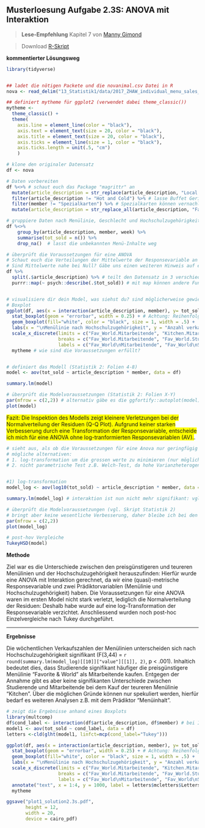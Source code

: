 ## Musterloesung Aufgabe 2.3S: ANOVA mit Interaktion
>**Lese-Empfehlung** Kapitel 7 von [Manny Gimond](https://mgimond.github.io/Stats-in-R/ANOVA.html)

>Download [R-Skript](14_Statistik2/RFiles/solution_stat2.3s.R)

**kommentierter Lösungsweg**
```r

library(tidyverse)


## ladet die nötigen Packete und die novanimal.csv Datei in R
nova <- read_delim("13_Statistik1/data/2017_ZHAW_individual_menu_sales_NOVANIMAL.csv", delim = ";")

## definiert mytheme für ggplot2 (verwendet dabei theme_classic())
mytheme <- 
  theme_classic() + 
  theme(
    axis.line = element_line(color = "black"), 
    axis.text = element_text(size = 20, color = "black"), 
    axis.title = element_text(size = 20, color = "black"), 
    axis.ticks = element_line(size = 1, color = "black"), 
    axis.ticks.length = unit(.5, "cm")
    )


```


```r
# klone den originaler Datensatz
df <- nova 

# Daten vorbereiten
df %<>% # schaut euch das Package "magrittr" an
  mutate(article_description = str_replace(article_description, "Local ", "")) %>% # ersetze Local mit einem leeren String
  filter(article_description != "Hot and Cold") %>% # lasse Buffet Gerichte weg
  filter(member != "Spezialkarten") %>% # Spezialkarten können vernachlässigt werden
  mutate(article_description = str_replace_all(article_description, "Favorite|World", "Fav_World")) #  fasse die zwei Menülinien "World & Favorite" zusammen

# gruppiere Daten nach Menülinie, Geschlecht und Hochschulzugehörigkeit
df %<>%
    group_by(article_description, member, week) %>% 
    summarise(tot_sold = n()) %>%
    drop_na()  # lasst die unbekannten Menü-Inhalte weg

# überprüft die Voraussetzungen für eine ANOVA
# Schaut euch die Verteilungen der Mittelwerte der Responsevariable an
# Sind Mittelwerte nahe bei Null? Gäbe uns einen weiteren Hinweis auf eine spezielle Binomail-Verteilung (vgl. Statistik 4, Folie 17)
df %>% 
  split(.$article_description) %>% # teilt den Datensatz in 3 verschiedene Datensätze auf
  purrr::map(~ psych::describe(.$tot_sold)) # mit map können andere Funktionen auf den Datensatz angewendet werden (alternative Funktionen sind aggregate oder apply)


# visualisiere dir dein Model, was siehst du? sind möglicherweise gewiesse Voraussetzungen verletzt?
# Boxplot
ggplot(df, aes(x = interaction(article_description, member), y= tot_sold)) + 
  stat_boxplot(geom = "errorbar", width = 0.25) + # Achtung: Reihenfolge spielt hier eine Rolle!
  geom_boxplot(fill="white", color = "black", size = 1, width = .5) +
  labs(x = "\nMenülinie nach Hochschulzugehörigkeit", y = "Anzahl verkaufte Gerichte\n") + 
  scale_x_discrete(limits = c("Fav_World.Mitarbeitende", "Kitchen.Mitarbeitende", "Fav_World.Studierende", "Kitchen.Studierende"),
                   breaks = c("Fav_World.Mitarbeitende", "Fav_World.Studierende", "Kitchen.Mitarbeitende",  "Kitchen.Studierende"),
                   labels = c("Fav_World\nMitarbeitende", "Fav_World\nStudierende", "Kitchen\nMitarbeitende",  "Kitchen\nStudierende")) +
  mytheme # wie sind die Voraussetzungen erfüllt?


# definiert das Modell (Statistik 2: Folien 4-8)
model <- aov(tot_sold ~ article_description * member, data = df)

summary.lm(model)

# überprüft die Modelvoraussetzungen (Statistik 2: Folien X-Y)
par(mfrow = c(2,2)) # alternativ gäbe es die ggfortify::autoplot(model) funktion
plot(model)


```

<span style="background-color: #FFFF00"> Fazit: Die Inspektion des Modells zeigt kleinere Verletzungen bei der Normalverteilung der Residuen (Q-Q Plot). Aufgrund keiner starken Verbesserung durch eine Transformation der Responsevariable, entscheide ich mich für eine ANOVA ohne log-tranformierten Responsevariablen (AV).</span>.

```r
# sieht aus, als ob die Voraussetzungen für eine Anova nur geringfügig verletzt sind
# mögliche alternativen: 
# 1. log-transformation um die grossen werte zu minimieren (nur möglich, wenn keine 0 enthalten sind und die Mittelwerte weit von 0 entfernt sind => bei Zähldaten ist dies leider nicht immer gegeben)
# 2. nicht parametrische Test z.B. Welch-Test, da hohe Varianzheterogenität zwischen den Residuen


#1) log-transformation
model_log <- aov(log10(tot_sold) ~ article_description * member, data = df)

summary.lm(model_log) # interaktion ist nun nicht mehr signifikant: vgl. nochmals euren Boxplot zu beginn, machen diese Koeffizienten sinn?

# überprüft die Modelvoraussetzungen (vgl. Skript Statistik 2)
# bringt aber keine wesentliche Verbesserung, daher bleibe ich bei den untranfromierten Daten
par(mfrow = c(2,2))
plot(model_log)

# post-hov Vergleiche
TukeyHSD(model)

```

**Methode**

Ziel war es die Unterschiede zwischen den preisgünstigeren und teureren Menülinien und der Hochschulzugehörigkeit herauszufinden: Hierfür wurde eine ANOVA mit Interaktion gerechnet, da wir eine (quasi)-metrische Responsevariable und zwei Prädiktorvariablen (Menülinie und Hochschulzugehörigkeit) haben. Die Voraussetzungen für eine ANOVA waren im ersten Model nicht stark verletzt, lediglich die Normalverteilung der Residuen: Deshalb habe wurde auf eine log-Transformation der Responsevariable verzichtet. Anschliessend wurden noch post-hoc Einzelvergleiche nach Tukey durchgeführt.


*******


**Ergebnisse**

Die wöchentlichen Verkaufszahlen der Menülinien unterscheiden sich nach Hochschulzugehörigkeit signifikant (F(3,44) = `r round(summary.lm(model_log)[[10]]["value"][[1]], 2)`, p < .001). Inhaltich bedeutet dies, dass Studierende signifikant häufiger die preisgünstigere Menülinie "Favorite & World" als Mitarbeitende kaufen. Entgegen der Annahme gibt es aber keine signifikanten Unterschiede zwischen Studierende und Mitarbeitende bei dem Kauf der teureren Menülinie "Kitchen". Über die möglichen Gründe können nur spekuliert werden, hierfür bedarf es weiteren Analysen z.B. mit dem Prädiktor "Menüinhalt".


```r

# zeigt die Ergebnisse anhand eines Boxplots
library(multcomp)
df$cond_label <- interaction(df$article_description, df$member) # bei Interaktionen gibt es diesen Trick, um bei den multiplen Vergleiche, die richtigen Buchstaben zu bekommen
model1 <- aov(tot_sold ~ cond_label, data = df)
letters <-cld(glht(model1, linfct=mcp(cond_label="Tukey")))

ggplot(df, aes(x = interaction(article_description, member), y= tot_sold)) + 
  stat_boxplot(geom = "errorbar", width = 0.25) + # Achtung: Reihenfolge spielt hier eine Rolle!
  geom_boxplot(fill="white", color = "black", size = 1, width = .5) +
  labs(x = "\nMenülinie nach Hochschulzugehörigkeit", y = "Anzahl verkaufte Gerichte\n") + 
  scale_x_discrete(limits = c("Fav_World.Mitarbeitende", "Kitchen.Mitarbeitende", "Fav_World.Studierende", "Kitchen.Studierende"),
                   breaks = c("Fav_World.Mitarbeitende", "Fav_World.Studierende", "Kitchen.Mitarbeitende",  "Kitchen.Studierende"),
                   labels = c("Fav_World\nMitarbeitende", "Fav_World\nStudierende", "Kitchen\nMitarbeitende",  "Kitchen\nStudierende")) +
  annotate("text", x = 1:4, y = 1000, label = letters$mcletters$Letters, size = 8) +
  mytheme 

ggsave("plot1_solution2.3s.pdf",
       height = 12,
       width = 20,
       device = cairo_pdf)

``` 